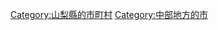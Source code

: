 {{Commonscat|Fuefuki, Yamanashi}}
{{Catmore}}

{{DEFAULTSORT:Fuefuki-shi}}
[[Category:山梨縣的市町村|Category:山梨縣的市町村]]
[[Category:中部地方的市|Category:中部地方的市]]